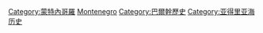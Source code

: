 {{commonscat|History of Montenegro}}

[[Category:蒙特內哥羅|Category:蒙特內哥羅]]
[[Category:歐洲各國歷史‎|Montenegro]]
[[Category:巴爾幹歷史‎|Category:巴爾幹歷史‎]]
[[Category:亚得里亚海历史|Category:亚得里亚海历史]]